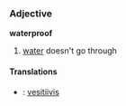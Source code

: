 === Adjective ===
'''waterproof'''
#[[water]] doesn't go through

====Translations====
*{{fi}}: [[vesitiivis]]